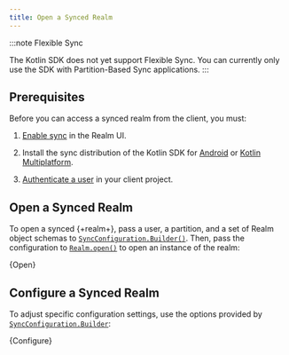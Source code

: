 ```yaml
---
title: Open a Synced Realm
---
```


:::note Flexible Sync

The Kotlin SDK does not yet support Flexible Sync. You can currently
only use the SDK with Partition-Based Sync applications.
:::

## Prerequisites

Before you can access a synced realm from the client, you must:

1. [Enable sync](https://docs.mongodb.com/realm/sync/configure/enable-sync/#std-label-enable-sync)
   in the Realm UI.

1. Install the sync distribution of the Kotlin SDK
   for [Android](sdk/kotlin/install/android) or
   [Kotlin Multiplatform](sdk/kotlin/install/kotlin-multiplatform).

1. [Authenticate a user](sdk/kotlin/app-services/authenticate-users) in
   your client project.

Open a Synced Realm
-------------------

To open a synced {+realm+}, pass a user, a partition, and a set of
Realm object schemas to
[`SyncConfiguration.Builder()`](https://docs.mongodb.com/realm-sdks/kotlin/latest/library-sync/-realm%20-kotlin%20-multiplatform%20-s-d-k%20-%20-sync/io.realm.mongodb/-sync-configuration/-builder/-builder.html).
Then, pass the configuration to [`Realm.open()`](https://docs.mongodb.com/realm-sdks/kotlin/latest/library-base/-realm%20-kotlin%20-multiplatform%20-s-d-k/io.realm/-realm/-companion/open.html)
to open an instance of the realm:

<CodeBlock language="kotlin">{Open}</CodeBlock>

Configure a Synced Realm
------------------------

To adjust specific configuration settings, use the options provided by
[`SyncConfiguration.Builder`](https://docs.mongodb.com/realm-sdks/kotlin/latest/library-sync/-realm%20-kotlin%20-multiplatform%20-s-d-k%20-%20-sync/io.realm.mongodb/-sync-configuration/-builder/index.html):

<CodeBlock language="kotlin">{Configure}</CodeBlock>
